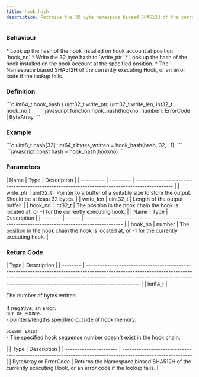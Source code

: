 ```yaml
---
title: hook_hash
description: Retreive the 32 byte namespace biased SHA512H of the currently executing Hook
---
```


### Behaviour

<Tabs>
<TabItem label="C">
* Look up the hash of the hook installed on hook account at position `hook_no`
* Write the 32 byte hash to `write_ptr`
</TabItem>
<TabItem label="JavaScript">
* Look up the hash of the hook installed on the hook account at the specified position.
* The Namespace biased SHA512H of the currently executing Hook, or an error code if the lookup fails.
</TabItem>
</Tabs>



### Definition

<Tabs>
<TabItem label="C">
```c
int64_t hook_hash (
    uint32_t write_ptr,
    uint32_t write_len,
    int32_t  hook_no
);
```
</TabItem>
<TabItem label="JavaScript">
```javascript
function hook_hash(hookno: number): ErrorCode | ByteArray
```
</TabItem>
</Tabs>

### Example

<Tabs>
<TabItem label="C">
```c
uint8_t hash[32];
int64_t bytes_written = 
    hook_hash(hash, 32, -1);
```
</TabItem>
<TabItem label="JavaScript">
```javascript
const hash = hook_hash(hookno)
```
</TabItem>
</Tabs>

### Parameters

<Tabs>
<TabItem label="C">
| Name       | Type      | Description                                                                                    |
| ---------- | --------- | ---------------------------------------------------------------------------------------------- |
| write_ptr | uint32_t | Pointer to a buffer of a suitable size to store the output. Should be at least 32 bytes.       |
| write_len | uint32_t | Length of the output buffer.                                                                   |
| hook_no   | int32_t  | The position in the hook chain the hook is located at, or -1 for the currently executing hook. |
</TabItem>
<TabItem label="JavaScript">
| Name     | Type   | Description                                                                                    |
| -------- | ------ | ---------------------------------------------------------------------------------------------- |
| hook_no | number | The position in the hook chain the hook is located at, or -1 for the currently executing hook. |
</TabItem>
</Tabs>



### Return Code

<Tabs>
<TabItem label="C">
| Type     | Description                                                                                                                                                                                                                                                      |
| -------- | ---------------------------------------------------------------------------------------------------------------------------------------------------------------------------------------------------------------------------------------------------------------- |
| int64_t | <p>The number of bytes written<br /><br />If negative, an error:<br /><code>OUT_OF_BOUNDS</code><br />- pointers/lengths specified outside of hook memory.<br /><br /><code>DOESNT_EXIST</code><br />- The specified hook sequence number doesn't exist in the hook chain.</p> |
</TabItem>
<TabItem label="JavaScript">
| Type                   | Description                                                                                                 |
| ---------------------- | ----------------------------------------------------------------------------------------------------------- |
| ByteArray or ErrorCode | Returns the Namespace biased SHA512H of the currently executing Hook, or an error code if the lookup fails. |
</TabItem>
</Tabs>


